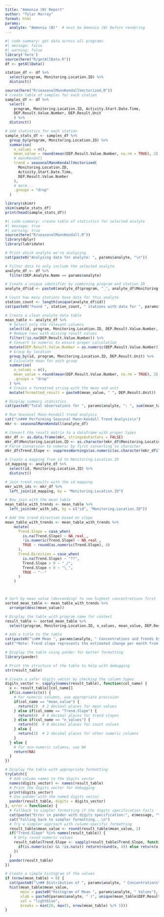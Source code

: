 ```yaml
---
title: "Ammonia (N) Report"
author: "Tylar Murray"
format: html
params:
  analyte: "Ammonia (N)"  # must be Ammonia (N) before rendering
---
```


```R
#| code-summary: get data across all programs
#| message: false
#| warning: false
library('here')
source(here("R/getAllData.R"))
df <- getAllData()
```

```R
station_df <- df %>%
  select(program, Monitoring.Location.ID) %>%
  distinct()
```

```R
source(here("R/seasonalMannKendallVectorized.R"))
# create table of samples for each station
samples_df <- df %>%
  select(
    program, Monitoring.Location.ID, Activity.Start.Date.Time,
    DEP.Result.Value.Number, DEP.Result.Unit
    ) %>%
  distinct()

# add statistics for each station
sample_stats_df <- samples_df %>%
  group_by(program, Monitoring.Location.ID) %>%
  summarise(
    n_values = n(),
    mean_value = round(mean(DEP.Result.Value.Number, na.rm = TRUE), 2),
    # mannKendall
    trend = seasonalMannKendallVectorized(
      Monitoring.Location.ID,  
      Activity.Start.Date.Time,
      DEP.Result.Value.Number  
    ),
    # more...
    .groups = "drop"
  )

library(skimr)
skim(sample_stats_df)
print(head(sample_stats_df))
```

```R
#| code-summary: create table of statistics for selected analyte
#| message: true
#| warning: true
source(here("R/seasonalMannKendall.R"))
library(dplyr)
library(lubridate)

# Print which analyte we're analyzing
cat(paste0("Analyzing data for analyte: ", params$analyte, "\n"))

# Filter data to only include the selected analyte
analyte_df <- df %>%
  filter(DEP.Analyte.Name == params$analyte)

# Create a unique identifier by combining program and station ID
analyte_df$id <- paste0(analyte_df$program, "_", analyte_df$Monitoring.Location.ID)

# Count how many stations have data for this analyte
station_count <- length(unique(analyte_df$id))
cat(paste0("Found ", station_count, " stations with data for ", params$analyte, "\n"))

# Create a clean analyte data table
mean_table <- analyte_df %>%
  # Select only the relevant columns
  select(id, program, Monitoring.Location.ID, DEP.Result.Value.Number, DEP.Result.Unit) %>%
  # Remove rows with missing result values
  filter(!is.na(DEP.Result.Value.Number)) %>%
  # Convert to numeric to ensure proper calculation
  mutate(DEP.Result.Value.Number = as.numeric(DEP.Result.Value.Number)) %>%
  # Group by location
  group_by(id, program, Monitoring.Location.ID, DEP.Result.Unit) %>%
  # Calculate mean for each group
  summarise(
    n_values = n(),
    mean_value = round(mean(DEP.Result.Value.Number, na.rm = TRUE), 2),
    .groups = "drop"
  ) %>%
  # Create a formatted string with the mean and unit
  mutate(formatted_result = paste0(mean_value, " ", DEP.Result.Unit))

# Display summary statistics
cat(paste0("Total observations for ", params$analyte, ": ", sum(mean_table$n_values), "\n"))

# Run Seasonal Mann-Kendall trend analysis
cat("\n### Performing Seasonal Mann-Kendall Trend Analysis\n")
mkr <- seasonalMannKendall(analyte_df)

# Convert the result matrix to a dataframe with proper types
mkr_df <- as.data.frame(mkr, stringsAsFactors = FALSE)
mkr_df$Monitoring.Location.ID <- as.character(mkr_df$Monitoring.Location.ID)
# Force conversion to numeric by first converting to character
mkr_df$Trend.Slope <- suppressWarnings(as.numeric(as.character(mkr_df$Trend.Slope)))

# Create a mapping from id to Monitoring.Location.ID
id_mapping <- analyte_df %>%
  select(id, Monitoring.Location.ID) %>%
  distinct()

# Join trend results with the id mapping
mkr_with_ids <- mkr_df %>%
  left_join(id_mapping, by = "Monitoring.Location.ID")

# Now join with the mean table
mean_table_with_trends <- mean_table %>%
  left_join(mkr_with_ids, by = c("id", "Monitoring.Location.ID"))

# Add the trend direction based on slope
mean_table_with_trends <- mean_table_with_trends %>%
    mutate(
      Trend.Slope = case_when(
        is.na(Trend.Slope) ~ NA_real_,
        !is.numeric(Trend.Slope) ~ NA_real_,
        TRUE ~ round(as.numeric(Trend.Slope), 4)
      ),
      Trend.Direction = case_when(
        is.na(Trend.Slope) ~ "??",
        Trend.Slope > 0 ~ "_/",
        Trend.Slope < 0 ~ "\_",
        TRUE ~ "--"
      )
    )



# Sort by mean value (descending) to see highest concentrations first
sorted_mean_table <- mean_table_with_trends %>%
  arrange(desc(mean_value))

# Display the table with program name for context
result_table <- sorted_mean_table %>%
  select(program, Monitoring.Location.ID, n_values, mean_value, DEP.Result.Unit, Trend.Slope, Trend.Direction)

# Add a title to the table
cat(paste0("\n## Mean ", params$analyte, " Concentrations and Trends by Station\n"))
cat("*Note: Trend slope represents the estimated change per month from the Seasonal Mann-Kendall test*\n")

# Display the table using pander for better formatting
library(pander)

# Print the structure of the table to help with debugging
str(result_table)

# Create a safer digits vector by checking the column types
digits_vector <- sapply(names(result_table), function(col_name) {
  x <- result_table[[col_name]]
  if(is.numeric(x)) {
    # For numeric columns, use appropriate precision
    if(col_name == "mean_value") {
      return(2)  # 2 decimal places for mean values
    } else if(col_name == "Trend.Slope") {
      return(4)  # 4 decimal places for trend slopes
    } else if(col_name == "n_values") {
      return(0)  # 0 decimal places for count values
    } else {
      return(2)  # 2 decimal places for other numeric columns
    }
  } else {
    # For non-numeric columns, use NA
    return(NA)
  }
})

# Display the table with appropriate formatting
tryCatch({
  # Add column names to the digits vector
  names(digits_vector) <- names(result_table)
  # Print the digits vector for debugging
  print(digits_vector)
  # Use pander with the named digits vector
  pander(result_table, digits = digits_vector)
}, error = function(e) {
  # Fallback to simpler formatting if the digits specification fails
  cat(paste("Error in pander with digits specification:", e$message, "\n"))
  cat("Falling back to simpler formatting...\n")
  # Try a simpler approach with column-specific formatting
  result_table$mean_value <- round(result_table$mean_value, 2)
  if("Trend.Slope" %in% names(result_table)) {
    # Only round numeric values
    result_table$Trend.Slope <- sapply(result_table$Trend.Slope, function(x) {
      if(is.numeric(x) && !is.na(x)) return(round(x, 4)) else return(x)
    })
  }
  pander(result_table)
})

```

```R

# Create a simple histogram of the values
if (nrow(mean_table) > 0) {
  cat(paste0("\n## Distribution of ", params$analyte, " Concentrations\n"))
  hist(mean_table$mean_value, 
       main = paste0("Histogram of Mean ", params$analyte, " Values"),
       xlab = paste0(params$analyte, " (", unique(mean_table$DEP.Result.Unit)[1], ")"),
       col = "lightblue",
       breaks = min(20, max(5, nrow(mean_table) %/% 5)))
}
```